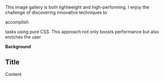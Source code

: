 
This image gallery is both lightweight and high-performing. I enjoy the challenge of discovering innovative techniques to

accomplish

 tasks using pure CSS. This approach not only boosts performance but also enriches the user 

**Background**

## Title

Content